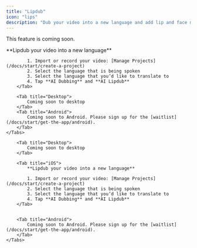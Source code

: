 ```yaml
---
title: "Lipdub"
icon: "lips"
description: "Dub your video into a new language and add lip and face movements to match the new language"
---
```


<Note>This feature is coming soon.</Note>


<div id="ios-tab">
    <Tabs>
        <Tab title="iOS">
            **Lipdub your video into a new language**

            1. Import or record your video: [Manage Projects](/docs/start/create-a-project)
            2. Select the language that is being spoken
            3. Select the language that you’d like to translate to
            4. Tap **AI Dubbing** and **AI Lipdub**
        </Tab>

        <Tab title="Desktop">
            Coming soon to desktop
        </Tab>
        <Tab title="Android">
            Coming soon to Android. Please sign up for the [waitlist](/docs/start/get-the-app/android).
        </Tab>
    </Tabs>
</div>

<div id="desktop-tab">
    <Tabs>
        
        <Tab title="Desktop">
            Coming soon to desktop
        </Tab>

        <Tab title="iOS">
            **Lipdub your video into a new language**

            1. Import or record your video: [Manage Projects](/docs/start/create-a-project)
            2. Select the language that is being spoken
            3. Select the language that you’d like to translate to
            4. Tap **AI Dubbing** and **AI Lipdub**
        </Tab>


        <Tab title="Android">
            Coming soon to Android. Please sign up for the [waitlist](/docs/start/get-the-app/android).
        </Tab>
    </Tabs>
</div>